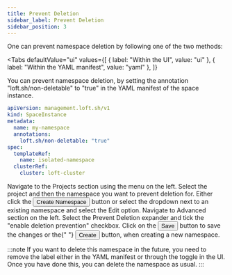 ```yaml
---
title: Prevent Deletion
sidebar_label: Prevent Deletion
sidebar_position: 3
---
```



One can prevent namespace deletion by following one of the two methods:

<Tabs
  defaultValue="ui"
  values={[
    { label: "Within the UI", value: "ui" },
    { label: "Within the YAML manifest", value: "yaml" },
  ]}
>
<TabItem value="yaml">
  You can prevent namespace deletion, by setting the annotation "loft.sh/non-deletable" to "true" in the YAML manifest of the space instance.

```yaml {6}
apiVersion: management.loft.sh/v1
kind: SpaceInstance
metadata:
  name: my-namespace
  annotations:
    loft.sh/non-deletable: "true"
spec:
  templateRef:
    name: isolated-namespace
  clusterRef:
    cluster: loft-cluster
```

</TabItem>

<TabItem value="ui">

<Flow id="namespace-prevent-deletion-ui">
<Step>
  Navigate to the <NavStep>Projects</NavStep> section using the menu on the left.
</Step>

<Step>
  Select the project and then the namespace you want to prevent deletion for.
</Step>

<Step>
  Either click the <Button>Create Namespace</Button> button or select the
  dropdown next to an existing namespace and select the <Label>Edit</Label> option.
</Step>

<Step>
  Navigate to <Label>Advanced</Label> section on the left.
</Step>

<Step>
  Select the <Expander>Prevent Deletion</Expander> expander and tick the "enable
  deletion prevention" checkbox.
</Step>

<Step>
  Click on the <Button>Save</Button> button to save the changes or the{" "}
  <Button>Create</Button> button, when creating a new namespace.
</Step>

</Flow>
</TabItem>

</Tabs>

:::note
If you want to delete this namespace in the future, you need to remove the label either in the YAML manifest or through the toggle in the UI.
Once you have done this, you can delete the namespace as usual.
:::
